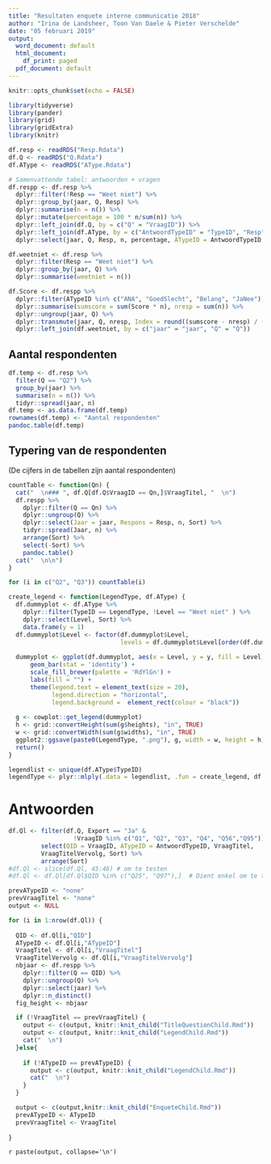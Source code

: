 ```yaml
---
title: "Resultaten enquete interne communicatie 2018"
author: "Irina de Landsheer, Toon Van Daele & Pieter Verschelde"
date: "05 februari 2019"
output:
  word_document: default
  html_document:
    df_print: paged
  pdf_document: default
---
```


```r
knitr::opts_chunk$set(echo = FALSE)

library(tidyverse)
library(pander)
library(grid)
library(gridExtra)
library(knitr)
```

```r
df.resp <- readRDS("Resp.Rdata")
df.Q <- readRDS("Q.Rdata")
df.AType <- readRDS("AType.Rdata")
```

```r
# Samenvattende tabel: antwoorden + vragen
df.respp <- df.resp %>%
  dplyr::filter(!Resp == "Weet niet") %>%
  dplyr::group_by(jaar, Q, Resp) %>%
  dplyr::summarise(n = n()) %>%
  dplyr::mutate(percentage = 100 * n/sum(n)) %>%
  dplyr::left_join(df.Q, by = c("Q" = "VraagID")) %>%
  dplyr::left_join(df.AType, by = c("AntwoordTypeID" = "TypeID", "Resp" = "Level")) %>%
  dplyr::select(jaar, Q, Resp, n, percentage, ATypeID = AntwoordTypeID, Sort = Sort.y, Score)

df.weetniet <- df.resp %>%
  dplyr::filter(Resp == "Weet niet") %>%
  dplyr::group_by(jaar, Q) %>%
  dplyr::summarise(weetniet = n())

df.Score <- df.respp %>%
  dplyr::filter(ATypeID %in% c("ANA", "GoedSlecht", "Belang", "JaNee")) %>%
  dplyr::summarise(sumscore = sum(Score * n), nresp = sum(n)) %>%
  dplyr::ungroup(jaar, Q) %>%
  dplyr::transmute(jaar, Q, nresp, Index = round((sumscore - nresp) / (nresp * 4) * 100,1)) %>%
  dplyr::left_join(df.weetniet, by = c("jaar" = "jaar", "Q" = "Q"))
```

## Aantal respondenten

```r
df.temp <- df.resp %>%
  filter(Q == "Q2") %>%
  group_by(jaar) %>%
  summarise(n = n()) %>%
  tidyr::spread(jaar, n)
df.temp <- as.data.frame(df.temp)
rownames(df.temp) <- "Aantal respondenten"
pandoc.table(df.temp)
```

## Typering van de respondenten

(De cijfers in de tabellen zijn aantal respondenten)

```r
countTable <- function(Qn) { 
  cat("  \n### ", df.Q[df.Q$VraagID == Qn,]$VraagTitel, "  \n")
  df.respp %>%
    dplyr::filter(Q == Qn) %>%
    dplyr::ungroup(Q) %>%
    dplyr::select(Jaar = jaar, Respons = Resp, n, Sort) %>%
    tidyr::spread(Jaar, n) %>%
    arrange(Sort) %>%
    select(-Sort) %>%
    pandoc.table()
  cat("  \n\n")
}

for (i in c("Q2", "Q3")) countTable(i)
```
\pagebreak
\newpage
 
```r
create_legend <- function(LegendType, df.AType) {
  df.dummyplot <- df.AType %>%
    dplyr::filter(TypeID == LegendType, !Level == "Weet niet" ) %>%
    dplyr::select(Level, Sort) %>%
    data.frame(y = 1)
  df.dummyplot$Level <- factor(df.dummyplot$Level,
                               levels = df.dummyplot$Level[order(df.dummyplot$Sort)])
    
  dummyplot <- ggplot(df.dummyplot, aes(x = Level, y = y, fill = Level)) +
      geom_bar(stat = 'identity') +
      scale_fill_brewer(palette = 'RdYlGn') +
      labs(fill = "") +
      theme(legend.text = element_text(size = 20),
            legend.direction = "horizontal",
            legend.background =  element_rect(colour = "black"))
  
  g <- cowplot::get_legend(dummyplot)
  h <- grid::convertHeight(sum(g$heights), "in", TRUE)
  w <- grid::convertWidth(sum(g$widths), "in", TRUE)
  ggplot2::ggsave(paste0(LegendType, ".png"), g, width = w, height = h)
  return()
}

legendlist <- unique(df.AType$TypeID)
legendType <- plyr::mlply(.data = legendlist, .fun = create_legend, df.AType)
```

# Antwoorden

```r
df.Ql <- filter(df.Q, Export == "Ja" &
                  !VraagID %in% c("Q1", "Q2", "Q3", "Q4", "Q56","Q95")) %>%
         select(QID = VraagID, ATypeID = AntwoordTypeID, VraagTitel,
         VraagTitelVervolg, Sort) %>%
         arrange(Sort)
#df.Ql <- slice(df.Ql, 45:46) # om te testen
#df.Ql <- df.Ql[df.Ql$QID %in% c("Q25", "Q97"),]  # Dient enkel om te testen

prevATypeID <- "none"
prevVraagTitel <- "none"
output <- NULL

for (i in 1:nrow(df.Ql)) {
  
  QID <- df.Ql[i,"QID"]
  ATypeID <- df.Ql[i,"ATypeID"]
  VraagTitel <- df.Ql[i,"VraagTitel"]
  VraagTitelVervolg <- df.Ql[i,"VraagTitelVervolg"]
  nbjaar <- df.respp %>% 
    dplyr::filter(Q == QID) %>%
    dplyr::ungroup(Q) %>%
    dplyr::select(jaar) %>%
    dplyr::n_distinct()
  fig_height <- nbjaar

  if (!VraagTitel == prevVraagTitel) {
    output <- c(output, knitr::knit_child("TitleQuestionChild.Rmd"))
    output <- c(output, knitr::knit_child("LegendChild.Rmd"))
    cat("  \n")
  }else{
  
    if (!ATypeID == prevATypeID) {
      output <- c(output, knitr::knit_child("LegendChild.Rmd"))
      cat("  \n")
    }
  }

  output <- c(output,knitr::knit_child("EnqueteChild.Rmd"))
  prevATypeID <- ATypeID
  prevVraagTitel <- VraagTitel
    
}

```

`r paste(output, collapse='\n')`
